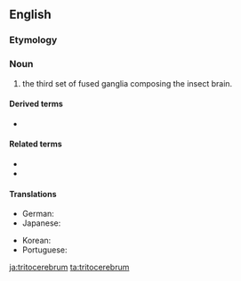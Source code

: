 ==English==

===Etymology===
{{prefix|trito|t1=third|cerebrum|lang=en}}

===Noun===
{{en-noun|tritocerebra}}<!-- "tritocerebrums" appears to appear only in the construction "proto-, deuto- and tritocerebrums," in which case it is not "tritocerebrum" but "cerebrum" which is being counted. -->

# {{label|en|entomology}} the third set of fused ganglia composing the insect brain.

====Derived terms====
* {{l|en|tritocerebral}}

====Related terms====
* {{l|en|protocerebrum}}
* {{l|en|deutocerebrum}}

====Translations====
{{trans-top|part of insect brain}}
* German: {{t|de|Tritocerebrum|n}}
* Japanese: {{t|ja|後大脳|tr=[[ごだいのう]], godainō|sc=Jpan}}
{{trans-mid}}
* Korean: {{t|ko|후대뇌|sc=Kore}}
* Portuguese: {{t|pt|tritocérebro|m}}
{{trans-bottom}}

[[ja:tritocerebrum]]
[[ta:tritocerebrum]]